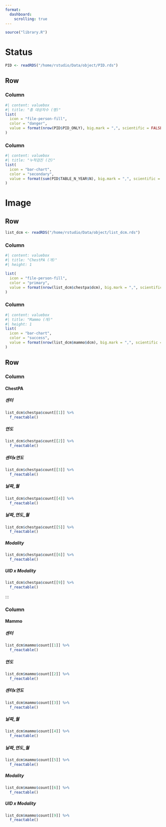```yaml
---
format:
  dashboard:
    scrolling: true
---
```


<script>
document.addEventListener('DOMContentLoaded', (event) => {
  document.getElementById('nav-overview').classList.add('active');
});
</script>

```r
source("library.R")
```

# Status

```r
PID <- readRDS("/home/rstudio/Data/object/PID.rds")
```

## Row
### Column
```r
#| content: valuebox
#| title: "총 대상자수 (명)"
list(
  icon = "file-person-fill",
  color = "danger",
  value = format(nrow(PID$PID_ONLY), big.mark = ",", scientific = FALSE)
)
```

### Column
```r
#| content: valuebox
#| title: "누적검진 (건)"
list(
  icon = "bar-chart",
  color = "secondary",
  value = format(sum(PID$TABLE_N_YEAR$N), big.mark = ",", scientific = FALSE)
)
```


# Image

## Row
```r
list_dcm <- readRDS("/home/rstudio/Data/object/list_dcm.rds")
```

### Column
```r
#| content: valuebox
#| title: "ChestPA (개)"
#| height: 1

list(
  icon = "file-person-fill",
  color = "primary",
  value = format(nrow(list_dcm$chestpa$dcm), big.mark = ",", scientific = FALSE)
)
```

### Column
```r
#| content: valuebox
#| title: "Mammo (개)"
#| height: 1
list(
  icon = "bar-chart",
  color = "success",
  value = format(nrow(list_dcm$mammo$dcm), big.mark = ",", scientific = FALSE)
)
```



## Row

### Column

::: {.panel-tabset}

#### ChestPA

::: {.panel-tabset}

##### 센터
```r
list_dcm$chestpa$count[[1]] %>%
  f_reactable()
```

##### 연도

```r
list_dcm$chestpa$count[[2]] %>%
  f_reactable()
```

##### 센터x연도
```r
list_dcm$chestpa$count[[3]] %>%
  f_reactable()
```

##### 날짜_월
```r
list_dcm$chestpa$count[[4]] %>%
  f_reactable()
```

##### 날짜_연도_월

```r
list_dcm$chestpa$count[[5]] %>%
  f_reactable()
```

##### Modality

```r
list_dcm$chestpa$count[[6]] %>%
  f_reactable()
```

##### UID x Modality

```r
list_dcm$chestpa$count[[9]] %>%
  f_reactable()
```


:::

:::

:::

### Column

::: {.panel-tabset}

#### Mammo

::: {.panel-tabset}

##### 센터
```r
list_dcm$mammo$count[[1]] %>%
  f_reactable()
```

##### 연도

```r
list_dcm$mammo$count[[2]] %>%
  f_reactable()
```

##### 센터x연도
```r
list_dcm$mammo$count[[3]] %>%
  f_reactable()
```

##### 날짜_월
```r
list_dcm$mammo$count[[4]] %>%
  f_reactable()
```

##### 날짜_연도_월

```r
list_dcm$mammo$count[[5]] %>%
  f_reactable()
```

##### Modality

```r
list_dcm$mammo$count[[6]] %>%
  f_reactable()
```

##### UID x Modality

```r
list_dcm$mammo$count[[9]] %>%
  f_reactable()
```

:::

:::